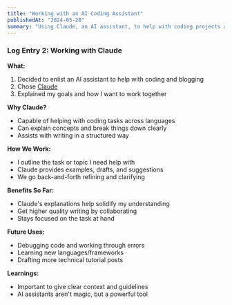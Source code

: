 ```yaml
---
title: "Working with an AI Coding Assistant"
publishedAt: "2024-05-28"
summary: "Using Claude, an AI assistant, to help with coding projects and writing technical blog posts"
---
```


### Log Entry 2: Working with Claude

**What:**

1. Decided to enlist an AI assistant to help with coding and blogging
2. Chose [Claude](https://claude.ai)
3. Explained my goals and how I want to work together

**Why Claude?**

- Capable of helping with coding tasks across languages
- Can explain concepts and break things down clearly
- Assists with writing in a structured way

**How We Work:**

- I outline the task or topic I need help with
- Claude provides examples, drafts, and suggestions
- We go back-and-forth refining and clarifying

**Benefits So Far:**

- Claude's explanations help solidify my understanding
- Get higher quality writing by collaborating
- Stays focused on the task at hand

**Future Uses:**

- Debugging code and working through errors
- Learning new languages/frameworks
- Drafting more technical tutorial posts

**Learnings:**

- Important to give clear context and guidelines
- AI assistants aren't magic, but a powerful tool
